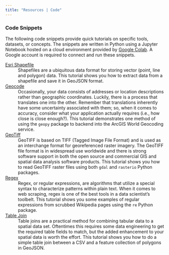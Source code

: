 ```yaml
---
title: "Resources | Code"
---
```


### Code Snippets
The following code snippets provide quick tutorials on specific tools, datasets, or concepts.
The snippets are written in Python using a Jupyter Notebook hosted on a cloud environment provided by [Google Colab](https://colab.research.google.com/).
A Google account is required to connect and run these snippets.


[Esri Shapefile](https://colab.research.google.com/drive/1cpGqlV0KQlqRO6MugpJKc9xsycZ9Iqyb?usp=sharing)
:   Shapefiles are a ubiquitous data format for storing vector (point, line and polygon) data.
    This tutorial shows you how to extract data from a shapefile and save it in GeoJSON format.

[Geocode](https://colab.research.google.com/drive/1YglykEC_S_GXshlqNNZ9MQaQg02qRZ8D?usp=sharing)
:   Occasionally, your data consists of addresses or location descriptions rather than geographic coordinates.
    Luckily, there is a process that translates one into the other.
    Remember that translations inherently have some uncertainty associated with them; so, when it comes to accuracy, consider what your application actually requires (i.e., how close is close enough?).
    This tutorial demonstrates one method of using the `geopy` package to backend into the ArcGIS World Geocoding service.

[GeoTiff](https://colab.research.google.com/drive/1JjcfIEMJzl90cD49REsHELyUzXgSeJ8d?usp=sharing)
:   GeoTIFF is based on TIFF (Tagged Image File Format) and is used as an interchange format for georeferenced raster imagery.
    The GeoTIFF file format is in widespread use worldwide and there is strong software support in both the open source and commercial GIS and spatial data analysis software products.
    This tutorial shows you how to read GeoTIFF raster files using both `gdal` and `rasterio` Python packages.

[Regex](https://colab.research.google.com/drive/1BkAjz5rR-KTMDvjahNtksdqZxODKCSi7?usp=sharing)
:   Regex, or regular expressions, are algorithms that utilize a special syntax to characterize patterns within plain text.
    When it comes to web scraping, regex is one of the best tools in a data scientist's toolbelt.
    This tutorial shows you some examples of regular expressions from scrubbed Wikipedia pages using the `re` Python package.

[Table Join](https://colab.research.google.com/drive/1GZlA45aSjI6hO4rD7cgkNv5PuiVZgB2k?usp=sharing)
:   Table joins are a practical method for combining tabular data to a spatial data set.
    Oftentimes this requires some data engineering to get the required table fields to match, but the added enhancement to your spatial data is worth the effort.
    This tutorial shows you how to do a simple table join between a CSV and a feature collection of polygons in GeoJSON.
